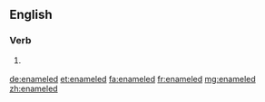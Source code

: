 ==English==

===Verb===
{{head|en}}

# {{context|US|lang=en}} {{en-past of|enamel}}

[[de:enameled]]
[[et:enameled]]
[[fa:enameled]]
[[fr:enameled]]
[[mg:enameled]]
[[zh:enameled]]